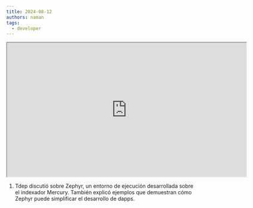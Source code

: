 ```yaml
---
title: 2024-08-12
authors: naman
tags:
  - developer
---
```


<iframe
  src="https://drive.google.com/file/d/1Q6a8WpUKplujhbD6MMzrTlfjfdXFTrBd/preview"
  width="640"
  height="360"
  allow="autoplay"
></iframe>

1. Tdep discutió sobre Zephyr, un entorno de ejecución desarrollada sobre el indexador Mercury. También explicó ejemplos que demuestran cómo Zephyr puede simplificar el desarrollo de dapps.
